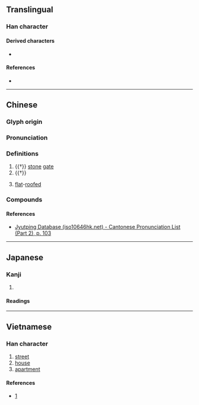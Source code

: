 {{character info}}
==Translingual==

===Han character===
{{Han char|rn=53|rad=广|as=07|sn=10|four=|canj=IIJB|ids=⿸广甫}}

====Derived characters====
* {{l|mul|[[𤖑]]}}

====References====
* {{Han ref|kx=0346.240|dkj=09340|dj=0657.020|hdz=20885.020|uh=5EAF|ud=24239}}

----

==Chinese==
{{zh-forms}}

===Glyph origin===
{{Han etym}}

===Pronunciation===
{{zh-pron
|m=bū
|c=bou1
|mc=y
|oc=y
|cat=n
}}

===Definitions===
{{zh-hanzi}}

# {{†}} [[stone]] [[gate]]
# {{†}} {{n-g|See the compounds.}}
# {{zh-hg}} [[flat]]-[[roofed]]

===Compounds===
{{zh-der|庯峭|庯峻|庯庩}}

====References====
* [http://www.iso10646hk.net/jp/document/download.jsp Jyutping Database (iso10646hk.net) - Cantonese Pronunciation List (Part 2), p. 103]

----

==Japanese==

===Kanji===
{{ja-kanji|grade=|rs=广07}}

# {{rfdef|ja|sort=广07}}

====Readings====
{{ja-readings
|goon=ふ
|kanon=ほ
}}

----

==Vietnamese==

===Han character===
{{vi-readings|reading=phố|rs=广07}}

# [[street]]
# [[house]]
# [[apartment]]

====References====
* [http://www.chunom.org/pages/5EAF/]
